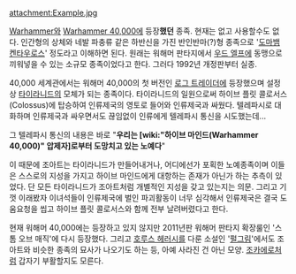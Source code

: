 {{{+1 '''Zoat'''}}}

attachment:Example.jpg

[[Warhammer]]와 [[Warhammer 40,000]]에 등장'''했던''' 종족. 현재는 없고 사용할수도 없다. 인간형의 상체와 네발 파충류 같은 하반신을 가진 반인반마(?)형 종족으로 '[[도마뱀]] [[켄타우로스]]' 정도라고 이해하면 된다. 원래는 워해머 판타지에서 [[우드 엘프]]에 동맹으로 끼워넣을 수 있는 소규모 종족이었다고 한다. 그러다 1992년 개정판부터 실종.

40,000 세계관에서는 워해머 40,000의 첫 버전인 [[로그 트레이더]]에 등장했으며 설정 상 [[타이라니드]]의 모체가 되는 종족이다. 타이라니드의 일원으로써 하이브 플릿 콜로서스(Colossus)에 탑승하여 인류제국의 영토로 들어와 인류제국과 싸웠다. 텔레파시로 대화하며 인류제국과 싸우면서도 끊임없이 인류에게 텔레파시 통신을 시도했는데...

그 텔레파시 통신의 내용은 바로 "'''우리는 [wiki:"하이브 마인드(Warhammer 40,000)" 압제자]로부터 도망치고 있는 노예다'''"

이 때문에 조아트는 타이라니드가 만들어내거나, 어디에선가 포획한 노예종족이며 이들은 스스로의 지성을 가지고 하이브 마인드에게 대항하는 존재가 아닌가 하는 추측이 있었다. 단 모든 타이라니드가 조아트처럼 개별적인 지성을 갖고 있는지는 의문. 그리고 기껏 이래봤자 이녀석들이 인류제국에 벌인 파괴활동이 너무 심각해서 인류제국은 결국 도움요청을 씹고 하이브 플릿 콜로서스와 함께 전부 날려버렸다고 한다.

현재 워해머 40,000에는 등장하고 있지 않지만 2011년판 워해머 판타지 확장룰인 '스톰 오브 매직'에 다시 등장했다. 그리고 [[호루스 헤러시]]를 다룬 소설인 '[[펄그림]]'에서도 조아트와 비슷한 종족의 묘사가 나오기도 하는 등, 아예 사라진 건 아닌 모양. [[조카에로]]처럼 갑자기 부활할지도 모른다.
